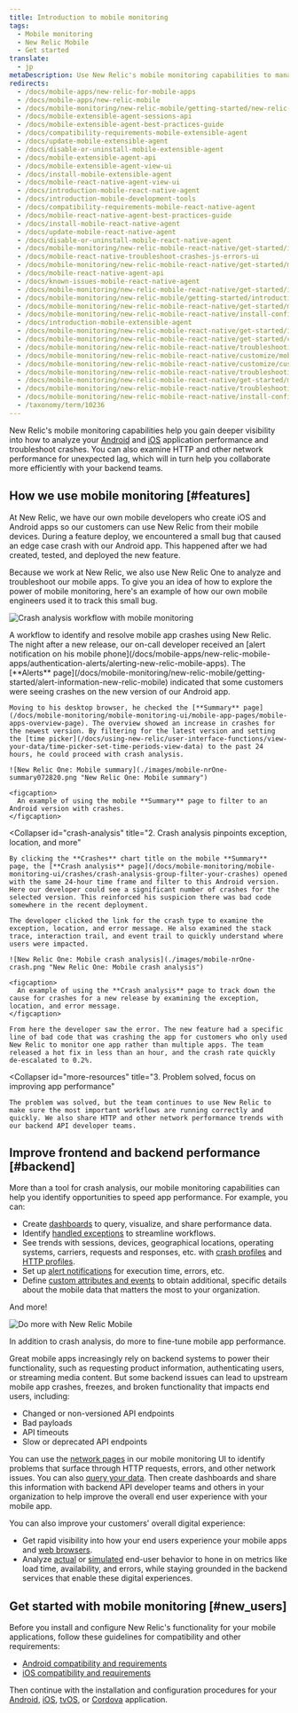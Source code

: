 ```yaml
---
title: Introduction to mobile monitoring
tags:
  - Mobile monitoring
  - New Relic Mobile
  - Get started
translate:
  - jp
metaDescription: Use New Relic's mobile monitoring capabilities to manage the performance of your iOS and Android apps and your customers' overall digital experience.
redirects:
  - /docs/mobile-apps/new-relic-for-mobile-apps
  - /docs/mobile-apps/new-relic-mobile
  - /docs/mobile-monitoring/new-relic-mobile/getting-started/new-relic-mobile
  - /docs/mobile-extensible-agent-sessions-api
  - /docs/mobile-extensible-agent-best-practices-guide
  - /docs/compatibility-requirements-mobile-extensible-agent
  - /docs/update-mobile-extensible-agent
  - /docs/disable-or-uninstall-mobile-extensible-agent
  - /docs/mobile-extensible-agent-api
  - /docs/mobile-extensible-agent-view-ui
  - /docs/install-mobile-extensible-agent
  - /docs/mobile-react-native-agent-view-ui
  - /docs/introduction-mobile-react-native-agent
  - /docs/introduction-mobile-development-tools
  - /docs/compatibility-requirements-mobile-react-native-agent
  - /docs/mobile-react-native-agent-best-practices-guide
  - /docs/install-mobile-react-native-agent
  - /docs/update-mobile-react-native-agent
  - /docs/disable-or-uninstall-mobile-react-native-agent
  - /docs/mobile-monitoring/new-relic-mobile-react-native/get-started/introduction-mobile-react-native-agent
  - /docs/mobile-react-native-troubleshoot-crashes-js-errors-ui
  - /docs/mobile-monitoring/new-relic-mobile-react-native/get-started/mobile-react-native-agent-best-practices-guide
  - /docs/mobile-react-native-agent-api
  - /docs/known-issues-mobile-react-native-agent
  - /docs/mobile-monitoring/new-relic-mobile-react-native/get-started/introduction-mobile-development-tools
  - /docs/mobile-monitoring/new-relic-mobile/getting-started/introduction-new-relic-mobile
  - /docs/mobile-monitoring/new-relic-mobile-react-native/get-started/mobile-development-tools
  - /docs/mobile-monitoring/new-relic-mobile-react-native/install-configure/install-mobile-react-native-agent
  - /docs/introduction-mobile-extensible-agent
  - /docs/mobile-monitoring/new-relic-mobile-react-native/get-started/introduction-mobile-react-native
  - /docs/mobile-monitoring/new-relic-mobile-react-native/get-started/compatibility-requirements-mobile-react-native-agent
  - /docs/mobile-monitoring/new-relic-mobile-react-native/troubleshooting/mobile-react-native-troubleshoot-crashes-js-errors-ui
  - /docs/mobile-monitoring/new-relic-mobile-react-native/customize/mobile-react-native-agent-api
  - /docs/mobile-monitoring/new-relic-mobile-react-native/customize/customize-query-mobile-app-data-react-native
  - /docs/mobile-monitoring/new-relic-mobile-react-native/troubleshooting/no-data-appears-react-native
  - /docs/mobile-monitoring/new-relic-mobile-react-native/get-started/mobile-react-native-best-practices-guide
  - /docs/mobile-monitoring/new-relic-mobile-react-native/troubleshooting/troubleshoot-react-native-known-issues
  - /docs/mobile-monitoring/new-relic-mobile-react-native/install-configure/update-mobile-react-native-agent
  - /taxonomy/term/10236
---
```


New Relic's mobile monitoring capabilities help you gain deeper visibility into how to analyze your [Android](/docs/mobile-monitoring/new-relic-mobile-android/get-started/introduction-new-relic-mobile-android) and [iOS](/docs/mobile-monitoring/new-relic-mobile-ios/get-started/introduction-new-relic-mobile-ios) application performance and troubleshoot crashes. You can also examine HTTP and other network performance for unexpected lag, which will in turn help you collaborate more efficiently with your backend teams.

## How we use mobile monitoring [#features]

At New Relic, we have our own mobile developers who create iOS and Android apps so our customers can use New Relic from their mobile devices. During a feature deploy, we encountered a small bug that caused an edge case crash with our Android app. This happened after we had created, tested, and deployed the new feature.

Because we work at New Relic, we also use New Relic One to analyze and troubleshoot our mobile apps. To give you an idea of how to explore the power of mobile monitoring, here's an example of how our own mobile engineers used it to track this small bug.

![Crash analysis workflow with mobile monitoring](./images/crash-analysis-workflow.jpg "Crash analysis workflow with mobile monitoring")

<figcaption>
  A workflow to identify and resolve mobile app crashes using New Relic.
</figcaption>

<CollapserGroup>
  <Collapser
    id="alert"
    title="1. Alert notification shows new version crashes"
  >
    The night after a new release, our on-call developer received an [alert notification on his mobile phone](/docs/mobile-apps/new-relic-mobile-apps/authentication-alerts/alerting-new-relic-mobile-apps). The [**Alerts** page](/docs/mobile-monitoring/new-relic-mobile/getting-started/alert-information-new-relic-mobile) indicated that some customers were seeing crashes on the new version of our Android app.

    Moving to his desktop browser, he checked the [**Summary** page](/docs/mobile-monitoring/mobile-monitoring-ui/mobile-app-pages/mobile-apps-overview-page). The overview showed an increase in crashes for the newest version. By filtering for the latest version and setting the [time picker](/docs/using-new-relic/user-interface-functions/view-your-data/time-picker-set-time-periods-view-data) to the past 24 hours, he could proceed with crash analysis.

    ![New Relic One: Mobile summary](./images/mobile-nrOne-summary072820.png "New Relic One: Mobile summary")

    <figcaption>
      An example of using the mobile **Summary** page to filter to an Android version with crashes.
    </figcaption>
  </Collapser>

  <Collapser
    id="crash-analysis"
    title="2. Crash analysis pinpoints exception, location, and more"
  >
    By clicking the **Crashes** chart title on the mobile **Summary** page, the [**Crash analysis** page](/docs/mobile-monitoring/mobile-monitoring-ui/crashes/crash-analysis-group-filter-your-crashes) opened with the same 24-hour time frame and filter to this Android version. Here our developer could see a significant number of crashes for the selected version. This reinforced his suspicion there was bad code somewhere in the recent deployment.

    The developer clicked the link for the crash type to examine the exception, location, and error message. He also examined the stack trace, interaction trail, and event trail to quickly understand where users were impacted.

    ![New Relic One: Mobile crash analysis](./images/mobile-nrOne-crash.png "New Relic One: Mobile crash analysis")

    <figcaption>
      An example of using the **Crash analysis** page to track down the cause for crashes for a new release by examining the exception, location, and error message.
    </figcaption>

    From here the developer saw the error. The new feature had a specific line of bad code that was crashing the app for customers who only used New Relic to monitor one app rather than multiple apps. The team released a hot fix in less than an hour, and the crash rate quickly de-escalated to 0.2%.
  </Collapser>

  <Collapser
    id="more-resources"
    title="3. Problem solved, focus on improving app performance"
  >
    The problem was solved, but the team continues to use New Relic to make sure the most important workflows are running correctly and quickly. We also share HTTP and other network performance trends with our backend API developer teams.
  </Collapser>
</CollapserGroup>

## Improve frontend and backend performance [#backend]

More than a tool for crash analysis, our mobile monitoring capabilities can help you identify opportunities to speed app performance. For example, you can:

* Create [dashboards](/docs/dashboards/new-relic-one-dashboards/get-started/introduction-new-relic-one-dashboards) to query, visualize, and share performance data.
* Identify [handled exceptions](/docs/mobile-monitoring/mobile-monitoring-ui/crashes/introduction-mobile-handled-exceptions) to streamline workflows.
* See trends with sessions, devices, geographical locations, operating systems, carriers, requests and responses, etc. with [crash profiles](/docs/mobile-monitoring/mobile-monitoring-ui/crashes/crash-analysis-group-filter-your-crashes) and [HTTP profiles](/docs/mobile-monitoring/mobile-monitoring-ui/network-pages/mobile-http-error-profiles-find-error-causes).
* Set up [alert notifications](/docs/mobile-monitoring/new-relic-mobile/getting-started/alert-information-new-relic-mobile) for execution time, errors, etc.
* Define [custom attributes and events](/docs/insights/insights-data-sources/custom-events/insert-custom-events-attributes-mobile-data) to obtain additional, specific details about the mobile data that matters the most to your organization.

And more!

![Do more with New Relic Mobile](./images/next-steps_2.jpg "Do more with New Relic Mobile")

<figcaption>
  In addition to crash analysis, do more to fine-tune mobile app performance.
</figcaption>

Great mobile apps increasingly rely on backend systems to power their functionality, such as requesting product information, authenticating users, or streaming media content. But some backend issues can lead to upstream mobile app crashes, freezes, and broken functionality that impacts end users, including:

* Changed or non-versioned API endpoints
* Bad payloads
* API timeouts
* Slow or deprecated API endpoints

You can use the [network pages](/docs/mobile-monitoring/mobile-monitoring-ui/network-pages) in our mobile monitoring UI to identify problems that surface through HTTP requests, errors, and other network issues. You can also [query your data](/docs/using-new-relic/data/understand-data/query-new-relic-data). Then create dashboards and share this information with backend API developer teams and others in your organization to help improve the overall end user experience with your mobile app.

You can also improve your customers' overall digital experience:

* Get rapid visibility into how your end users experience your mobile apps and [web browsers](/docs/browser/new-relic-browser/getting-started/introduction-new-relic-browser).
* Analyze [actual](/docs/browser/new-relic-browser/getting-started/introduction-new-relic-browser) or [simulated](/docs/synthetics/new-relic-synthetics/getting-started/introduction-new-relic-synthetics) end-user behavior to hone in on metrics like load time, availability, and errors, while staying grounded in the backend services that enable these digital experiences.

## Get started with mobile monitoring [#new_users]

Before you install and configure New Relic's functionality for your mobile applications, follow these guidelines for compatibility and other requirements:

* [Android compatibility and requirements](/docs/mobile-monitoring/new-relic-mobile-android/get-started/new-relic-android-compatibility-requirements)
* [iOS compatibility and requirements](/docs/mobile-monitoring/new-relic-mobile-ios/get-started/new-relic-ios-compatibility-requirements)

Then continue with the installation and configuration procedures for your [Android](/docs/mobile-monitoring/new-relic-mobile-android/get-started/android-installation-configuration), [iOS](/docs/mobile-monitoring/new-relic-mobile-ios/get-started/ios-installation-configuration), [tvOS](/docs/mobile-monitoring/new-relic-mobile-ios/tvos/tvos-installation-configuration), or [Cordova](/docs/mobile-monitoring/new-relic-mobile-cordova-phonegap/get-started/introduction-new-relic-cordova) application.
